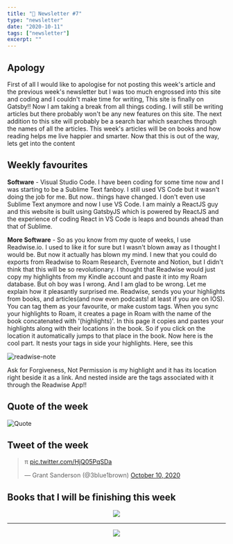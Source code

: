 ```yaml
---
title: "📧 Newsletter #7"
type: "newsletter"
date: "2020-10-11"
tags: ["newsletter"]
excerpt: ""
---
```


## Apology

First of all I would like to apologise for not posting this week's article and the previous week's newsletter but I was too much engrossed into this site and coding and I couldn't make time for writing, This site is finally on Gatsby!! Now I am taking a break from all things coding. I will still be writing articles but there probably won't be any new features on this site. The next addition to this site will probably be a search bar which searches through the names of all the articles. This week's articles will be on books and how reading helps me live happier and smarter. Now that this is out of the way, lets get into the content

## Weekly favourites

**Software** - Visual Studio Code. I have been coding for some time now and I was
starting to be a Sublime Text fanboy. I still used VS Code but it wasn't doing the
job for me. But now.. things have changed. I don't even use Sublime Text anymore
and now I use VS Code. I am mainly a ReactJS guy and this website is built using
GatsbyJS which is powered by ReactJS and the experience of coding React in VS Code
is leaps and bounds ahead than that of Sublime.

**More Software** - So as you know from my quote of weeks, I use Readwise.io. I used to like it for sure but I wasn't blown away as I thought I would be. But now it actually has blown my mind. I new that you could do exports from Readwise to Roam Research, Evernote and Notion, but I didn't think that this will be so revolutionary. I thought that Readwise would just copy my highlights from my Kindle account and paste it into my Roam database. But oh boy was I wrong. And I am glad to be wrong. Let me explain how it pleasantly surprised me. Readwise, sends you your highlights from books, and articles(and now even podcasts! at least if you are on IOS). You can tag them as your favourite, or make custom tags. When you sync your highlights to Roam, it creates a page in Roam with the name of the book concatenated with '(highlights)'. In this page it copies and pastes your highlights along with their locations in the book. So if you click on the location it automatically jumps to that place in the book. Now here is the cool part. It nests your tags in side your highlights. Here, see this

![readwise-note](../images/readwise-note.png)

Ask for Forgiveness, Not Permission is my highlight and it has its location right
beside it as a link. And nested inside are the tags associated with it through the
Readwise App!!

## Quote of the week

![Quote](../images/quotes/Quote-3.png)

## Tweet of the week

<blockquote className="twitter-tweet" data-dnt="true">
  <p lang="el" dir="ltr">
    π <a href="https://t.co/HjQ05PqSDa">pic.twitter.com/HjQ05PqSDa</a>
  </p>
  &mdash; Grant Sanderson (@3blue1brown) <a href="https://twitter.com/3blue1brown/status/1315022219307749376?ref_src=twsrc%5Etfw">October 10, 2020</a>
</blockquote>

## Books that I will be finishing this week

<center>
  <a href="https://www.amazon.com/Case-against-Education-System-Waste-ebook/dp/B07T3QRNLC/ref=tmm_kin_swatch_0?_encoding=UTF8&qid=1602387002&sr=1-1">
    <img
      src="https://m.media-amazon.com/images/I/51lHQvZOZiL._SY346_.jpg"
      className="img-fluid"
      style={{
        width: "221px",
        height: "346px",
      }}
    />
  </a>


  <hr />
  <a href="https://www.amazon.com/4-Hour-Work-Week-Escape-Anywhere-ebook/dp/B006X0M2TS/ref=sr_1_1?crid=284DTAJEK48GJ&dchild=1&keywords=the+four+hour+work+week&qid=1602387150&s=digital-text&sprefix=The+Four+hour+wor%2Cdigital-text%2C205&sr=1-1">
    <img
      src="https://m.media-amazon.com/images/I/51iGkLC6jhL.jpg"
      className="img-fluid"
      style={{
        width: "221px",
        height: "346px",
      }}
    />
  </a>
</center>

